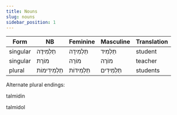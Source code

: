```yaml
---
title: Nouns
slug: nouns
sidebar_position: 1
---
```

| Form     | NB                        | Feminine                | Masculine               | Translation |
| -------- | ------------------------- | ----------------------- | ----------------------- | ----------- |
| singular | <HB> תַלְמִידֶה </HB>     | <HB> תַּלְמִידָה </HB>  | <HB> תַּלְמִיד </HB>    | student     |
| singular | <HB> מוֹרֶת </HB>         | <HB> מוֹרָה </HB>       | <HB> מוֹרֶה </HB>       | teacher     |
| plural   | <HB> תַלְמִידִימוֹת </HB> | <HB> תַּלְמִידוֹת </HB> | <HB> תַּלְמִידִים </HB> | students    |

Alternate plural endings:

talmidin

talmidol
